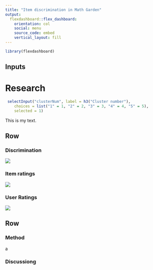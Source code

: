```yaml
---
title: "Item discrimination in Math Garden"
output: 
  flexdashboard::flex_dashboard:
    orientation: col
    social: menu
    source_code: embed
    vertical_layout: fill
---
```


```r
library(flexdashboard)
```

Inputs {.sidebar}
-----------------------------------------------------------------------

<h1>Research</h1>

```r
 selectInput("clusterNum", label = h3("Cluster number"), 
    choices = list("1" = 1, "2" = 2, "3" = 3, "4" = 4, "5" = 5), 
    selected = 1)
```

This is my text.

Row {data-width=500}
-----------------------------------------------------------------------

### Discrimination
    
![](Proportion_correct.gif)

### Item ratings
    
![](item_distributions.gif)
   
### User Ratings

![](user_distributions.gif)

Row
-----------------------------------------------------------------------

### Method

a

### Discussiong
